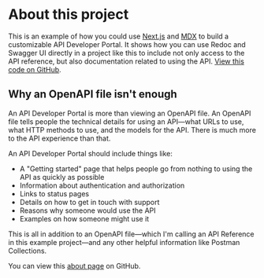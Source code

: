 # About this project

This is an example of how you could use [Next.js](https://nextjs.org/) and [MDX](https://mdxjs.com) to build a customizable API Developer Portal.
It shows how you can use Redoc and Swagger UI directly in a project like this to include not only access to the API reference, but also documentation related to using the API.
[View this code on GitHub](https://github.com/smizell/api-dev-portal).

## Why an OpenAPI file isn't enough

An API Developer Portal is more than viewing an OpenAPI file. An OpenAPI file tells people the technical details for using an API—what URLs to use, what HTTP methods to use, and the models for the API. There is much more to the API experience than that.

An API Developer Portal should include things like:

* A "Getting started" page that helps people go from nothing to using the API as quickly as possible
* Information about authentication and authorization
* Links to status pages
* Details on how to get in touch with support
* Reasons why someone would use the API
* Examples on how someone might use it

This is all in addition to an OpenAPI file—which I'm calling an API Reference in this example project—and any other helpful information like Postman Collections.

You can view this [about page](https://github.com/smizell/api-dev-portal/blob/main/pages/about.mdx) on GitHub.